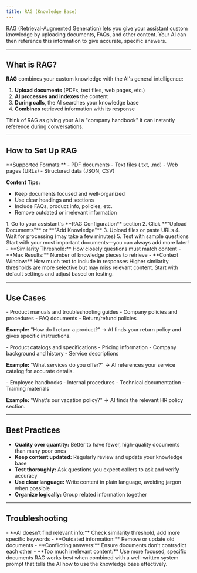 ```yaml
---
title: RAG (Knowledge Base)
---
```


<Callout type="info">
RAG (Retrieval-Augmented Generation) lets you give your assistant custom knowledge by uploading documents, FAQs, and other content. Your AI can then reference this information to give accurate, specific answers.
</Callout>

---

## What is RAG?

**RAG** combines your custom knowledge with the AI's general intelligence:

1. **Upload documents** (PDFs, text files, web pages, etc.)
2. **AI processes and indexes** the content
3. **During calls**, the AI searches your knowledge base
4. **Combines** retrieved information with its response

<Callout type="success">
Think of RAG as giving your AI a "company handbook" it can instantly reference during conversations.
</Callout>

---

## How to Set Up RAG

<Accordion title="Step 1: Prepare Your Content">
**Supported Formats:**
- PDF documents
- Text files (.txt, .md)
- Web pages (URLs)
- Structured data (JSON, CSV)

**Content Tips:**
- Keep documents focused and well-organized
- Use clear headings and sections
- Include FAQs, product info, policies, etc.
- Remove outdated or irrelevant information
</Accordion>

<Accordion title="Step 2: Upload to Your Assistant">
1. Go to your assistant's **RAG Configuration** section
2. Click **"Upload Documents"** or **"Add Knowledge"**
3. Upload files or paste URLs
4. Wait for processing (may take a few minutes)
5. Test with sample questions

<Callout type="tip">
Start with your most important documents—you can always add more later!
</Callout>
</Accordion>

<Accordion title="Step 3: Configure RAG Settings">
- **Similarity Threshold:** How closely questions must match content
- **Max Results:** Number of knowledge pieces to retrieve
- **Context Window:** How much text to include in responses

<Callout type="warning">
Higher similarity thresholds are more selective but may miss relevant content. Start with default settings and adjust based on testing.
</Callout>
</Accordion>

---

## Use Cases

<Accordion title="Customer Support">
- Product manuals and troubleshooting guides
- Company policies and procedures
- FAQ documents
- Return/refund policies

**Example:** "How do I return a product?" → AI finds your return policy and gives specific instructions.
</Accordion>

<Accordion title="Sales & Information">
- Product catalogs and specifications
- Pricing information
- Company background and history
- Service descriptions

**Example:** "What services do you offer?" → AI references your service catalog for accurate details.
</Accordion>

<Accordion title="Internal Knowledge">
- Employee handbooks
- Internal procedures
- Technical documentation
- Training materials

**Example:** "What's our vacation policy?" → AI finds the relevant HR policy section.
</Accordion>

---

## Best Practices

- **Quality over quantity:** Better to have fewer, high-quality documents than many poor ones
- **Keep content updated:** Regularly review and update your knowledge base
- **Test thoroughly:** Ask questions you expect callers to ask and verify accuracy
- **Use clear language:** Write content in plain language, avoiding jargon when possible
- **Organize logically:** Group related information together

---

## Troubleshooting

<Accordion title="Common RAG Issues">
- **AI doesn't find relevant info:** Check similarity threshold, add more specific keywords
- **Outdated information:** Remove or update old documents
- **Conflicting answers:** Ensure documents don't contradict each other
- **Too much irrelevant content:** Use more focused, specific documents
</Accordion>

<Callout type="tip">
RAG works best when combined with a well-written system prompt that tells the AI how to use the knowledge base effectively.
</Callout> 
